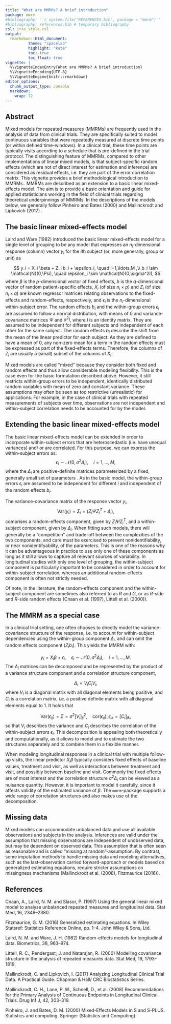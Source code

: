 ```yaml
---
title: "What are MMRMs? A brief introduction"
package: mmrm
#bibliography: '`r system.file("REFERENCES.bib", package = "mmrm")`'
#bibliography: references.bib # temporary bibliography
csl: jrss_style.csl
output:
  rmarkdown::html_document:
          theme: "spacelab"
          highlight: "kate"
          toc: true
          toc_float: true
vignette: |
  %\VignetteIndexEntry{What are MMRMs? A brief introduction}
  %\VignetteEncoding{UTF-8}
  %\VignetteEngine{knitr::rmarkdown} 
editor_options:
  chunk_output_type: console
  markdown:
    wrap: 72
---
```


## Abstract

Mixed models for repeated measures (MMRMs) are frequently used in the analysis of data from clinical trials. 
They are specifically suited to model continuous variables that were repeatedly measured at discrete time points (or within defined time-windows).
In a clinical trial, these time points are typically visits according to a schedule that is pre-defined in the trial protocol.
The distinguishing feature of MMRMs, compared to other implementations of linear mixed models, is that subject-specific random effects (which are not of direct interest for estimation and inference) are considered as residual effects, i.e. they are part of the error correlation matrix.
This vignette provides a brief methodological introduction to MMRMs.<!--, largely irrespective of issues related to their technical implementation-->. 
MMRMs are described as an extension to a basic linear mixed-effects model.
<!-- TO DO: They are also contrasted to other types of statistical models for longitudinal data, such as linear mixed effects models with random intercepts and/or slopes) and models based on generalized estimating equations (GEEs). --> 
The aim is to provide a basic orientation and guide for applied statisticians working in the field of clinical trials regarding theoretical underpinnings of MMRMs. In the descriptions of the models below, we generally follow  Pinheiro and Bates (2000) and Mallinckrodt and Lipkovich (2017) <!-- @Pinheiro2000 and @Mallinckrodt2017-->.


## The basic linear mixed-effects model

Laird and Ware (1982) <!-- @Laird1982 --> introduced the basic linear mixed-effects model for a single level of grouping to be any model that expresses an $n_i$-dimensional response (column) vector $y_i$ for the $i$th subject (or, more generally, group or unit) as

$$
 y_i = X_i \beta + Z_i b_i + \epsilon_i, \quad i=1,\ldots,M ,\\
 b_i \sim \mathcal{N}(0,\Psi), \quad \epsilon_i \sim \mathcal{N}(0,\sigma^2I),
$$
where 
$\beta$ is the $p$-dimensional vector of fixed effects,
$b$ is the $q$-dimensional vector of random patient-specific effects, 
$X_i$ (of size $n_i \times p$) and $Z_i$ (of size $n_i \times q$) are known regressor matrices relating observations to the fixed-effects and random-effects, respectively, and 
$\epsilon_i$ is the $n_i$-dimensional within-subject error.
The random effects $b_i$ and the within-group errors $\epsilon_i$ are assumed to  follow a normal distribution, with means of $0$ and variance-covariance matrices  $\Psi$ and $\sigma^2I$, where $I$ is an identity matrix. They are assumed to be independent for different subjects and independent of each other for the same subject.
The random effects $b_i$ describe the shift from the mean of the linear predictor for each subject. As they are defined to have a mean of $0$, any
non-zero mean for a term in the random effects must be expressed as part
of the fixed-effects terms. Therefore, the columns of $Z_i$ are usually a (small) subset of the columns of $X_i$.

Mixed models are called ''mixed'' because they consider both fixed and random effects and thus allow considerable modeling flexibility. This is the case even for the basic formulation described above. However, it still restricts within-group errors to be independent, identically distributed random variables with mean of zero and constant variance. These assumptions may often be seen as too restrictive (unrealistic) for applications. For example, in the case of clinical trials with  repeated measurements of subjects over time, observations are not independent and within-subject correlation needs to be accounted for by the model.


## Extending the basic linear mixed-effects model

The basic linear mixed-effects model can be extended in order to incorporate within-subject errors that are heteroscedastic (i.e.\ have unequal variances) and/ or are correlated.
For this purpose, we can express the within-subject errors as:
$$
  \epsilon_i \sim \mathcal{N}(0,\sigma^2\Delta_i), \quad i=1,\ldots,M,
$$
where the $\Delta_i$ are positive-definite matrices parameterized by a fixed, generally small set of parameters <!-- $\lambda$-->. As in the basic model, the within-group errors $\epsilon_i$ are assumed to be independent for different $i$ and independent of the random effects $b_i$.

The variance-covariance matrix of the response vector $y_i$,
$$ 
  \text{Var}(y_i) = \Sigma_i = \left( Z_i \Psi Z_{i}^{T} + \Delta_i \right),  
$$
comprises a random-effects component, given by $Z_i \Psi Z_{i}^{T}$, and a within-subject component, given by $\Delta_i$. 
When fitting such models, there will generally be a "competition" and trade-off between the complexities of the two components, and care must be exercised to prevent nonidentifiability, or near nonidentifyability, of the parameters. This is one of the reasons why it can be advantageous in practice to use only one of these components as long as it still allows to capture all relevant sources of variability. In longitudinal studies with only one level of grouping, the within-subject component is particularly important to be considered in order to account for within-subject correlation, whereas an additional random-effects component is often not strictly needed.

Of note, in the literature, the random-effects component and the within-subject component are sometimes also referred to as $R$ and $G$, or as $R$-side and $R$-side random effects (Cnaan et al. (1997), Littell et al. (2000)).<!--(@Cnaan1997, @Littell2000).-->

## The MMRM as a special case

In a clinical trial setting, one often chooses to directly model the variance-covariance structure of the response, i.e. to account for within-subject dependencies using the within-group component $\Delta_i$, and can omit the random effects component ($Z_i b_i$). This yields the MMRM with:

$$
     y_i = X_i\beta + \epsilon_i, \quad \epsilon_i \sim \mathcal{N}(0,\sigma^2\Delta_i), \quad i=1,\ldots,M.
$$
The $\Delta_i$ matrices can be decomposed and be represented by the product of a variance structure component and a correlation structure component,

$$
    \Delta_i = V_i C_i V_i, 
$$
where $V_i$ is a diagonal matrix with all diagonal elements being positive, and $C_i$ is a correlation matrix, i.e.\ a positive definite matrix with all diagonal elements equal to $1$.
 It holds that

$$
  \text{Var}(\epsilon_{ij}) = \Sigma = \sigma^2[V_i]_{jj}^2, \quad \text{cor}(\epsilon_{ij}), \epsilon_{ik}= [C_i]_{jk},
$$
so that $V_i$ describes the variance and $C_i$ describes the correlation of the within-subject errors $\epsilon_i$.
This decomposition is appealing both theoretically and computationally, as it allows to model and to estimate the two structures separately and to combine them in a flexible manner.


When modeling longitudinal responses in a clinical trial with multiple follow-up visits, the linear predictor $X_i\beta$ typically considers fixed effects of baseline values, treatment and visit, as well as interactions between treatment and visit, and possibly between baseline and visit. 
Commonly the fixed effects are of most interest and the correlation structure $\sigma^2\Delta_i$ can be viewed as a nuisance quantity. However, it is important to model it carefully, since it affects validity of the estimated variance of $\beta$. The `mmrm`-package supports a wide range of correlation structures and also makes use of the decomposition<!-- add cross-vignette link / note: differences in notation -->.




## Missing data

Mixed models can accommodate unbalanced data and use all available observations and subjects in the analysis. Inferences are valid under the assumption that missing observations are independent of unobserved data, but may be dependent on observed data. This assumption that is often seen as reasonable and is called "missing at random"-assumption.
By contrast, some imputation methods to handle missing data and modeling alternatives, such as the last-observation carried forward-approach or models based on generalized estimating equations, require stricter assumptions on missingness mechanisms  (Mallinckrodt et al. (2008), Fitzmaurice (2016)). <!-- (@Mallinckrodt2008, @Fitzmaurice2016).-->


<!--
## Further reading
Various authors have provided introductory publications or made methodological contributions in the context of MMRMs.
-->


<!---
Potential additions:
* Likelihood 
* Estimation process
* Correlation structures
* Missing values
* Contrast to RI&S models
* Contrast to GEE models 
* Further reading
-->

## References

Cnaan, A., Laird, N. M. and Slasor, P. (1997) Using the general linear mixed model to analyse unbalanced repeated measures and longitudinal data. Stat Med, 16, 2349–2380.

Fitzmaurice, G. M. (2016) Generalized estimating equations. In Wiley Statsref: Statistics Reference Online, pp. 1–4. John Wiley & Sons, Ltd.

Laird, N. M. and Ware, J. H. (1982) Random-effects models for longitudinal data. Biometrics, 38, 963–974.

Littell, R. C., Pendergast, J. and Natarajan, R. (2000) Modelling covariance structure in the analysis of repeated measures data. Stat Med, 19, 1793–1819.

Mallinckrodt, C. and Lipkovich, I. (2017) Analyzing Longitudinal Clinical Trial Data. A Practical Guide. Chapman & Hall/ CRC Biostatistics Series.

Mallinckrodt, C. H., Lane, P. W., Schnell, D., et al. (2008) Recommendations for the Primary Analysis of Continuous Endpoints in Longitudinal Clinical Trials. Drug Inf J, 42, 303–319.

Pinheiro, J. and Bates, D. M. (2000) Mixed-Effects Models in S and S-PLUS. Statistics and computing. Springer (Statistics and Computing).



